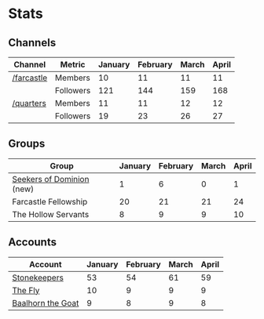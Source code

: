 # Stats

## Channels

| Channel | Metric | January | February | March | April |
|---------|---------|----------|-----------|-----------|-----------|
| [/farcastle](https://warpcast.com/~/channel/farcastle) | Members | 10 | 11 | 11 | 11 |
| | Followers | 121 | 144 | 159 | 168 |
| [/quarters](https://warpcast.com/~/channel/quarters) | Members | 11 | 11 | 12 | 12 |
| | Followers | 19 | 23 | 26 | 27 |

## Groups

| Group | January | February | March | April |
|-------|----------|-----------|-----------|-----------|
| [Seekers of Dominion](https://warpcast.com/~/group/mb7_cOwRIqgZoSIo78CB8g) (new) | 1 | 6 | 0 | 1 |
| Farcastle Fellowship | 20 | 21 | 21 | 24 |
| The Hollow Servants | 8 | 9 | 9 | 10 |

## Accounts

| Account | January | February | March | April |
|---------|----------|-----------|-----------|-----------|
| [Stonekeepers](https://warpcast.com/stonekeepers) | 53 | 54 | 61 | 59 |
| [The Fly](https://warpcast.com/thefly) | 10 | 9 | 9 | 9 |
| [Baalhorn the Goat](https://warpcast.com/baalhorn) | 9 | 8 | 9 | 8 |
